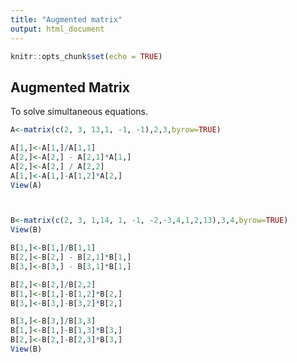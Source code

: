 ```yaml
---
title: "Augmented matrix"
output: html_document
---
```


```r
knitr::opts_chunk$set(echo = TRUE)

```

## Augmented Matrix

To solve simultaneous equations.
```r

A<-matrix(c(2, 3, 13,1, -1, -1),2,3,byrow=TRUE)

A[1,]<-A[1,]/A[1,1]
A[2,]<-A[2,] - A[2,1]*A[1,]
A[2,]<-A[2,] / A[2,2]
A[1,]<-A[1,]-A[1,2]*A[2,]
View(A)



B<-matrix(c(2, 3, 1,14, 1, -1, -2,-3,4,1,2,13),3,4,byrow=TRUE)
View(B)

B[1,]<-B[1,]/B[1,1]
B[2,]<-B[2,] - B[2,1]*B[1,]
B[3,]<-B[3,] - B[3,1]*B[1,]

B[2,]<-B[2,]/B[2,2]
B[1,]<-B[1,]-B[1,2]*B[2,]
B[3,]<-B[3,]-B[3,2]*B[2,]

B[3,]<-B[3,]/B[3,3]
B[1,]<-B[1,]-B[1,3]*B[3,]
B[2,]<-B[2,]-B[2,3]*B[3,]
View(B)
```



